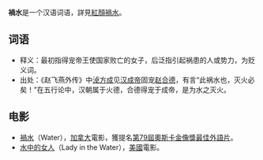 '''禍水'''是一个汉语词语，詳見[[紅顏禍水|紅顏禍水]]。
== 词语 ==
* 释义：最初指得宠帝王使国家败亡的女子，后泛指引起祸患的人或势力，为贬义词。
* 出处：《赵飞燕外传》中[[淖方成|淖方成]]见[[汉成帝|汉成帝]]固宠[[赵合德|赵合德]]，有言“此祸水也，灭火必矣！”在五行论中，汉朝属于火德，合德得宠于成帝，是为水之灭火。

== 电影 ==
* [[禍水_(加拿大電影)|禍水]]（Water），[[加拿大|加拿大]]電影，獲提名[[第79屆奧斯卡金像獎|第79屆奧斯卡金像獎]][[奥斯卡最佳外語片獎|最佳外語片]]。
* [[水中的女人|水中的女人]]（Lady in the Water），[[美國|美國]]電影。

{{disambig|CAT=二字作品消歧义}}